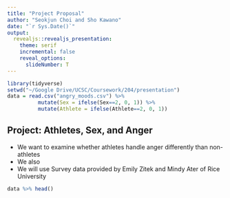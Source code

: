 ```yaml
---
title: "Project Proposal"
author: "Seokjun Choi and Sho Kawano"
date: "`r Sys.Date()`"
output:
  revealjs::revealjs_presentation: 
    theme: serif
    incremental: false
    reveal_options:
      slideNumber: T
---
```


```r
library(tidyverse)
setwd("~/Google Drive/UCSC/Coursework/204/presentation")
data = read.csv("angry_moods.csv") %>% 
          mutate(Sex = ifelse(Sex==2, 0, 1)) %>% 
          mutate(Athlete = ifelse(Athlete==2, 0, 1))
```


## Project: Athletes, Sex, and Anger  

- We want to examine whether athletes handle anger differently than non-athletes 
- We also 
- We will use Survey data provided by Emily Zitek and Mindy Ater of Rice University

```r
data %>% head()
```



